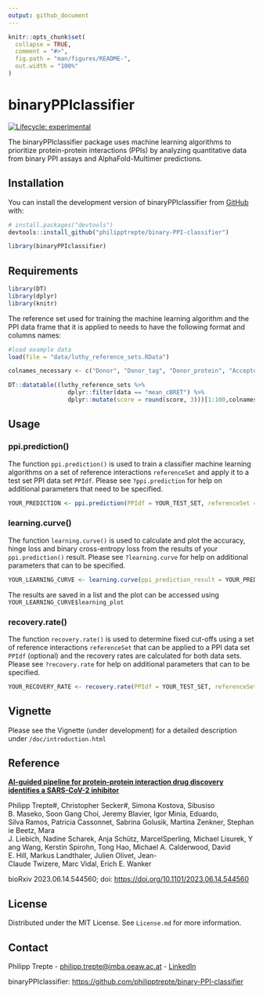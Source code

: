 ```yaml
---
output: github_document
---
```


<!-- README.md is generated from README.Rmd. Please edit that file -->

```r
knitr::opts_chunk$set(
  collapse = TRUE,
  comment = "#>",
  fig.path = "man/figures/README-",
  out.width = "100%"
)
```

# binaryPPIclassifier

<!-- badges: start -->

[![Lifecycle: experimental](https://img.shields.io/badge/lifecycle-experimental-orange.svg)](https://lifecycle.r-lib.org/articles/stages.html#experimental)

<!-- badges: end -->

The binaryPPIclassifier package uses machine learning algorithms to prioritize protein-protein interactions (PPIs) by analyzing quantitative data from binary PPI assays and AlphaFold-Multimer predictions.

## Installation

You can install the development version of binaryPPIclassifier from [GitHub](https://github.com/) with:

``` r
# install.packages("devtools")
devtools::install_github("philipptrepte/binary-PPI-classifier")

library(binaryPPIclassifier)
```

## Requirements

```r
library(DT)
library(dplyr)
library(knitr)
```

The reference set used for training the machine learning algorithm and the PPI data frame that it is applied to needs to have the following format and columns names:

```r
#load example data
load(file = "data/luthy_reference_sets.RData")

colnames_necessary <- c("Donor", "Donor_tag", "Donor_protein", "Acceptor", "Acceptor_tag","Acceptor_protein", "complex", "interaction", "sample", "orientation", "data", "score")

DT::datatable((luthy_reference_sets %>% 
                 dplyr::filter(data == "mean_cBRET") %>% 
                 dplyr::mutate(score = round(score, 3)))[1:100,colnames_necessary])
```

## Usage

### ppi.prediction()

The function `ppi.prediction()` is used to train a classifier machine learning algorithms on a set of reference interactions `referenceSet` and apply it to a test set PPI data set `PPIdf`. Please see `?ppi.prediction` for help on additional parameters that need to be specified.

``` r
YOUR_PREDICTION <- ppi.prediction(PPIdf = YOUR_TEST_SET, referenceSet = YOUR_TRAINING_SET)
```

### learning.curve()

The function `learning.curve()` is used to calculate and plot the accuracy, hinge loss and binary cross-entropy loss from the results of your `ppi.prediction()` result. Please see `?learning.curve` for help on additional parameters that can to be specified.

``` r
YOUR_LEARNING_CURVE <- learning.curve(ppi_prediction_result = YOUR_PREDICTION) 
```

The results are saved in a list and the plot can be accessed using `YOUR_LEARNING_CURVE$learning_plot`

### recovery.rate()

The function `recovery.rate()` is used to determine fixed cut-offs using a set of reference interactions `referenceSet` that can be applied to a PPI data set `PPIdf` (optional) and the recovery rates are calculated for both data sets. Please see `?recovery.rate` for help on additional parameters that can to be specified.

``` r
YOUR_RECOVERY_RATE <- recovery.rate(PPIdf = YOUR_TEST_SET, referenceSet = YOUR_TRAINING_SET)
```

## Vignette

Please see the Vignette (under development) for a detailed description under `/doc/introduction.html`

## Reference

[**AI-guided pipeline for protein-protein interaction drug discovery identifies a SARS-CoV-2 inhibitor**]{.underline}

Philipp Trepte#, Christopher Secker#, Simona Kostova, Sibusiso B. Maseko, Soon Gang Choi, Jeremy Blavier, Igor Minia, Eduardo, Silva Ramos, Patricia Cassonnet, Sabrina Golusik, Martina Zenkner, Stephanie Beetz, Mara J. Liebich, Nadine Scharek, Anja Schütz, MarcelSperling, Michael Lisurek, Yang Wang, Kerstin Spirohn, Tong Hao, Michael A. Calderwood, David E. Hill, Markus Landthaler, Julien Olivet, Jean-Claude Twizere, Marc Vidal, Erich E. Wanker

bioRxiv 2023.06.14.544560; doi: <https://doi.org/10.1101/2023.06.14.544560>

## License

Distributed under the MIT License. See `License.md` for more information.

## Contact

Philipp Trepte - [philipp.trepte\@imba.oeaw.ac.at](mailto:philipp.trepte@imba.oeaw.ac.at) - [LinkedIn](https://www.linkedin.com/in/philipp-trepte/)

binaryPPIclassifier: <https://github.com/philipptrepte/binary-PPI-classifier>
